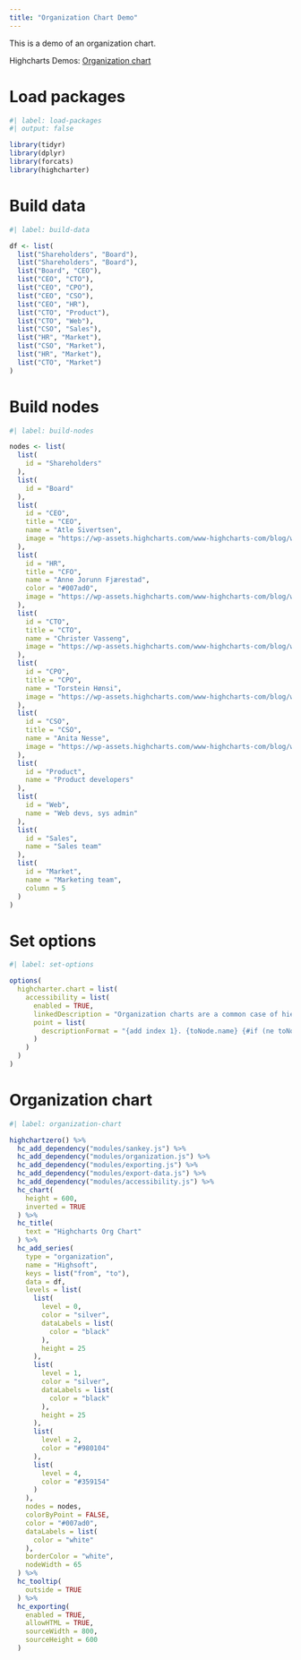 ```yaml
---
title: "Organization Chart Demo"
---
```


This is a demo of an organization chart.

Highcharts Demos: [Organization chart](https://www.highcharts.com/demo/organization-chart)

# Load packages

```r
#| label: load-packages
#| output: false

library(tidyr)
library(dplyr)
library(forcats)
library(highcharter)
```

# Build data

```r
#| label: build-data

df <- list(
  list("Shareholders", "Board"),
  list("Shareholders", "Board"),
  list("Board", "CEO"),
  list("CEO", "CTO"),
  list("CEO", "CPO"),
  list("CEO", "CSO"),
  list("CEO", "HR"),
  list("CTO", "Product"),
  list("CTO", "Web"),
  list("CSO", "Sales"),
  list("HR", "Market"),
  list("CSO", "Market"),
  list("HR", "Market"),
  list("CTO", "Market")
)
```

# Build nodes

```r
#| label: build-nodes

nodes <- list(
  list(
    id = "Shareholders"
  ),
  list(
    id = "Board"
  ),
  list(
    id = "CEO",
    title = "CEO",
    name = "Atle Sivertsen",
    image = "https://wp-assets.highcharts.com/www-highcharts-com/blog/wp-content/uploads/2022/06/30081411/portrett-sorthvitt.jpg"
  ),
  list(
    id = "HR",
    title = "CFO",
    name = "Anne Jorunn Fjærestad",
    color = "#007ad0",
    image = "https://wp-assets.highcharts.com/www-highcharts-com/blog/wp-content/uploads/2020/03/17131210/Highsoft_04045_.jpg"
  ),
  list(
    id = "CTO",
    title = "CTO",
    name = "Christer Vasseng",
    image = "https://wp-assets.highcharts.com/www-highcharts-com/blog/wp-content/uploads/2020/03/17131120/Highsoft_04074_.jpg"
  ),
  list(
    id = "CPO",
    title = "CPO",
    name = "Torstein Hønsi",
    image = "https://wp-assets.highcharts.com/www-highcharts-com/blog/wp-content/uploads/2020/03/17131213/Highsoft_03998_.jpg"
  ),
  list(
    id = "CSO",
    title = "CSO",
    name = "Anita Nesse",
    image = "https://wp-assets.highcharts.com/www-highcharts-com/blog/wp-content/uploads/2020/03/17131156/Highsoft_03834_.jpg"
  ),
  list(
    id = "Product",
    name = "Product developers"
  ),
  list(
    id = "Web",
    name = "Web devs, sys admin"
  ),
  list(
    id = "Sales",
    name = "Sales team"
  ),
  list(
    id = "Market",
    name = "Marketing team",
    column = 5
  )
)
```

# Set options

```r
#| label: set-options

options(
  highcharter.chart = list(
    accessibility = list(
      enabled = TRUE,
      linkedDescription = "Organization charts are a common case of hierarchical network charts, where the parent/child relationships between nodes are visualized. Highcharts includes a dedicated organization chart type that streamlines the process of creating these types of visualizations.",
      point = list(
        descriptionFormat = "{add index 1}. {toNode.name} {#if (ne toNode.name toNode.id)}, {toNode.id}{/if}, reports to {fromNode.id}"
      )
    )
  )
)
```

# Organization chart

```r
#| label: organization-chart

highchartzero() %>% 
  hc_add_dependency("modules/sankey.js") %>% 
  hc_add_dependency("modules/organization.js") %>% 
  hc_add_dependency("modules/exporting.js") %>% 
  hc_add_dependency("modules/export-data.js") %>% 
  hc_add_dependency("modules/accessibility.js") %>% 
  hc_chart(
    height = 600,
    inverted = TRUE
  ) %>% 
  hc_title(
    text = "Highcharts Org Chart"
  ) %>% 
  hc_add_series(
    type = "organization",
    name = "Highsoft",
    keys = list("from", "to"),
    data = df,
    levels = list(
      list(
        level = 0,
        color = "silver",
        dataLabels = list(
          color = "black"
        ),
        height = 25
      ),
      list(
        level = 1,
        color = "silver",
        dataLabels = list(
          color = "black"
        ),
        height = 25
      ),
      list(
        level = 2,
        color = "#980104"
      ),
      list(
        level = 4,
        color = "#359154"
      )
    ),
    nodes = nodes,
    colorByPoint = FALSE,
    color = "#007ad0",
    dataLabels = list(
      color = "white"
    ),
    borderColor = "white",
    nodeWidth = 65
  ) %>% 
  hc_tooltip(
    outside = TRUE
  ) %>% 
  hc_exporting(
    enabled = TRUE, 
    allowHTML = TRUE,
    sourceWidth = 800,
    sourceHeight = 600
  )
```
